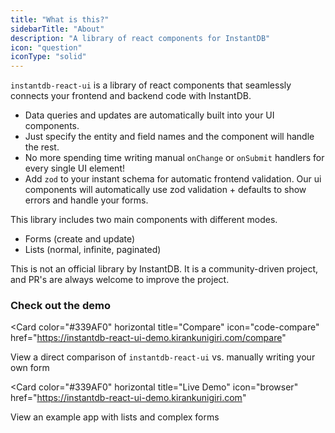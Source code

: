 ```yaml
---
title: "What is this?"
sidebarTitle: "About"
description: "A library of react components for InstantDB"
icon: "question"
iconType: "solid"
---
```


`instantdb-react-ui` is a library of react components that seamlessly connects your frontend and backend code with InstantDB. 

- Data queries and updates are automatically built into your UI components. 
- Just specify the entity and field names and the component will handle the rest.
- No more spending time writing manual `onChange` or `onSubmit` handlers for every single UI element!
- Add `zod` to your instant schema for automatic frontend validation. Our ui components will automatically use zod validation + defaults to show errors and handle your forms.

This library includes two main components with different modes.
- Forms (create and update)
- Lists (normal, infinite, paginated)

<Note>This is not an official library by InstantDB. It is a community-driven project, and PR's are always welcome to improve the project.</Note>

### Check out the demo

<Card
  color="#339AF0"
  horizontal
  title="Compare"
  icon="code-compare"
  href="https://instantdb-react-ui-demo.kirankunigiri.com/compare"
>
  View a direct comparison of `instantdb-react-ui` vs. manually writing your own form
</Card>

<Card
  color="#339AF0"
  horizontal
  title="Live Demo"
  icon="browser"
  href="https://instantdb-react-ui-demo.kirankunigiri.com"
>
  View an example app with lists and complex forms
</Card>
